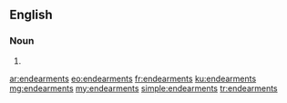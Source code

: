 ==English==

===Noun===
{{head|en|plural}}

# {{plural of|endearment|lang=en|nocat=1}}

[[ar:endearments]]
[[eo:endearments]]
[[fr:endearments]]
[[ku:endearments]]
[[mg:endearments]]
[[my:endearments]]
[[simple:endearments]]
[[tr:endearments]]